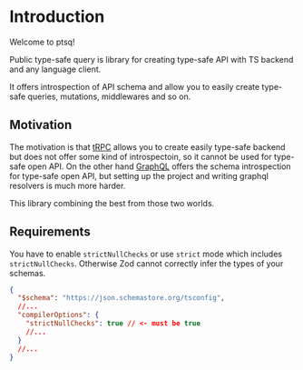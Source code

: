# Introduction

Welcome to ptsq!

Public type-safe query is library for creating type-safe API with TS backend and any language client.

It offers introspection of API schema and allow you to easily create type-safe queries, mutations, middlewares and so on.

## Motivation

The motivation is that [tRPC](https://trpc.io/) allows you to create easily type-safe backend but does not offer some kind of introspectoin, so it cannot be used for type-safe open API.
On the other hand [GraphQL](https://graphql.org/) offers the schema introspection for type-safe open API, but setting up the project and writing graphql resolvers is much more harder.

This library combining the best from those two worlds.

## Requirements

You have to enable `strictNullChecks` or use `strict` mode which includes `strictNullChecks`. Otherwise Zod cannot correctly infer the types of your schemas.

```json title="tsconfig.json"
{
  "$schema": "https://json.schemastore.org/tsconfig",
  //...
  "compilerOptions": {
    "strictNullChecks": true // <- must be true
    //...
  }
  //...
}
```
